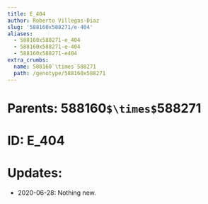 ```yaml
---
title: E_404
author: Roberto Villegas-Diaz
slug: '588160x588271/e-404'
aliases:
  - 588160x588271-e_404
  - 588160x588271-e-404
  - 588160x588271-e404
extra_crumbs:
  name: 588160`\times`588271
  path: /genotype/588160x588271
---
```


# **Parents**: 588160`$\times$`588271
# **ID**: E_404
# **Updates**: 
 - 2020-06-28: Nothing new.
